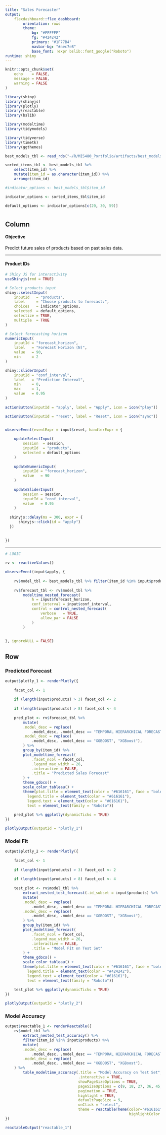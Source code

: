 ```yaml
---
title: "Sales Forecaster"
output:
    flexdashboard::flex_dashboard:
        orientation: rows
        theme:
            bg: "#FFFFFF"
            fg: "#424242"
            primary: "#1F77B4"
            navbar-bg: "#aec7e8"
            base_font: !expr bslib::font_google("Roboto")
runtime: shiny
---
```



```r
knitr::opts_chunk$set(
    echo    = FALSE,
    message = FALSE,
    warning = FALSE
)

library(shiny)
library(shinyjs)
library(plotly)
library(reactable)
library(bslib)

library(modeltime)
library(tidymodels)

library(tidyverse)
library(timetk)
library(ggthemes)

```


```r

best_models_tbl <- read_rds("~/R/MIS480_Portfolio/artifacts/best_models_tbl.rds")

sorted_items_tbl <- best_models_tbl %>% 
    select(item_id) %>%
    mutate(item_id = as.character(item_id)) %>%
    arrange(item_id) 

#indicator_options <- best_models_tbl$item_id

indicator_options <- sorted_items_tbl$item_id

default_options <- indicator_options[c(20, 30, 59)]
```



# 

## Column {.sidebar}

#### Objective

Predict future sales of products based on past sales data.

<hr>

#### Product IDs

```r
# Shiny JS for interactivity
useShinyjs(rmd = TRUE)

# Select products input    
shiny::selectInput(
    inputId   = "products",
    label     = "Choose products to forecast:",
    choices   = indicator_options,
    selected  = default_options,
    selectize = TRUE, 
    multiple  = TRUE
)

# Select forecasting horizon
numericInput(
    inputId = "forecast_horizon", 
    label   = "Forecast Horizon (N)", 
    value   = 90, 
    min     = 2
)

shiny::sliderInput(
    inputId = "conf_interval",
    label   = "Prediction Interval",
    min     = 0, 
    max     = 1, 
    value   = 0.95
)
    
actionButton(inputId = "apply", label = "Apply", icon = icon("play"))

actionButton(inputId = "reset", label = "Reset", icon = icon("sync"))


observeEvent(eventExpr = input$reset, handlerExpr = {
  
    updateSelectInput(
        session  = session, 
        inputId  = "products",
        selected = default_options
    )
    
    updateNumericInput(
        inputId = "forecast_horizon", 
        value   = 90
    )
    
    updateSliderInput(
        session = session, 
        inputId = "conf_interval",
        value   = 0.95
    )
    
  shinyjs::delay(ms = 300, expr = {
      shinyjs::click(id = "apply")
  })
 
  
})


```

<hr>

```r
# LOGIC

rv <- reactiveValues()

observeEvent(input$apply, {
    
    rv$model_tbl <- best_models_tbl %>% filter(item_id %in% input$products)
    
    rv$forecast_tbl <- rv$model_tbl %>%
        modeltime_nested_forecast(
            h = input$forecast_horizon,
            conf_interval = input$conf_interval,
            control = control_nested_forecast(
                verbose   = TRUE,
                allow_par = FALSE
            )
        )
    
    
}, ignoreNULL = FALSE)
```


## Row {.tabset .tabset-fade}

### Predicted Forecast 

```r
output$plotly_1 <- renderPlotly({
    
    facet_col <- 1
    
    if (length(input$products) > 3) facet_col <- 2
    
    if (length(input$products) > 8) facet_col <- 4
    
    pred_plot <- rv$forecast_tbl %>%
        mutate(
        .model_desc = replace(
            .model_desc, .model_desc == "TEMPORAL HIERARCHICAL FORECASTING MODEL", "Temporal Hierarchical"),
        .model_desc = replace(
            .model_desc, .model_desc == "XGBOOST", "XGBoost"),
        ) %>%
        group_by(item_id) %>%
        plot_modeltime_forecast(
            .facet_ncol = facet_col, 
            .legend_max_width = 26, 
            .interactive = FALSE,
            .title = "Predicted Sales Forecast"
        ) + 
        theme_gdocs() + 
        scale_color_tableau() + 
        theme(plot.title = element_text(color = "#616161", face = "bold"),
          legend.title = element_text(color = "#616161"),
          legend.text = element_text(color = "#616161"),
          text = element_text(family = "Roboto"))
    
    pred_plot %>% ggplotly(dynamicTicks = TRUE)
})

plotlyOutput(outputId = "plotly_1")
```


### Model Fit

```r
output$plotly_2 <- renderPlotly({
    
    facet_col <- 1
    
    if (length(input$products) > 3) facet_col <- 2
    
    if (length(input$products) > 8) facet_col <- 4
    
    test_plot <- rv$model_tbl %>%
        extract_nested_test_forecast(.id_subset = input$products) %>%
        mutate(
        .model_desc = replace(
            .model_desc, .model_desc == "TEMPORAL HIERARCHICAL FORECASTING MODEL", "Temporal Hierarchical"),
        .model_desc = replace(
            .model_desc, .model_desc == "XGBOOST", "XGBoost"),
        ) %>%
        group_by(item_id) %>%
        plot_modeltime_forecast(
            .facet_ncol = facet_col, 
            .legend_max_width = 26, 
            .interactive = FALSE,
            .title = "Model Fit on Test Set"
        ) + 
        theme_gdocs() + 
        scale_color_tableau() + 
        theme(plot.title = element_text(color = "#616161", face = "bold"),
          legend.title = element_text(color = "#424242"),
          legend.text = element_text(color = "#616161"),
          text = element_text(family = "Roboto"))
    
    test_plot %>% ggplotly(dynamicTicks = TRUE)
})

plotlyOutput(outputId = "plotly_2")

```

### Model Accuracy

```r
output$reactable_1 <- renderReactable({
    rv$model_tbl %>%
        extract_nested_test_accuracy() %>%
        filter(item_id %in% input$products) %>%
        mutate(
        .model_desc = replace(
            .model_desc, .model_desc == "TEMPORAL HIERARCHICAL FORECASTING MODEL", "Temporal Hierarchical"),
        .model_desc = replace(
            .model_desc, .model_desc == "XGBOOST", "XGBoost"),
    ) %>%
        table_modeltime_accuracy(.title = "Model Accuracy on Test Set",
                                 .interactive = TRUE,
                                 showPageSizeOptions = TRUE,
                                 pageSizeOptions = c(9, 18, 27, 36, 45, 54, 63, 72),
                                 pagination = TRUE,
                                 highlight = TRUE,
                                 defaultPageSize = 9,
                                 onClick = "select",
                                 theme = reactableTheme(color="#616161",
                                                        highlightColor = "#aec7e8"))
})

reactableOutput("reactable_1")
```
